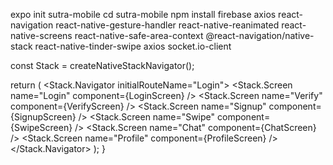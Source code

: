 expo init sutra-mobile
cd sutra-mobile
npm install firebase axios react-navigation react-native-gesture-handler react-native-reanimated react-native-screens react-native-safe-area-context @react-navigation/native-stack react-native-tinder-swipe axios socket.io-client


const Stack = createNativeStackNavigator();

  return (
    <NavigationContainer>
      <Stack.Navigator initialRouteName="Login">
        <Stack.Screen name="Login" component={LoginScreen} />
        <Stack.Screen name="Verify" component={VerifyScreen} />
        <Stack.Screen name="Signup" component={SignupScreen} />
        <Stack.Screen name="Swipe" component={SwipeScreen} />
        <Stack.Screen name="Chat" component={ChatScreen} />
        <Stack.Screen name="Profile" component={ProfileScreen} />
      </Stack.Navigator>
    </NavigationContainer>
  );
}
